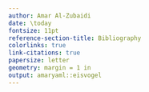```yaml
---
author: Amar Al-Zubaidi
date: \today
fontsize: 11pt
reference-section-title: Bibliography
colorlinks: true
link-citations: true
papersize: letter
geometry: margin = 1 in
output: amaryaml::eisvogel
---
```

